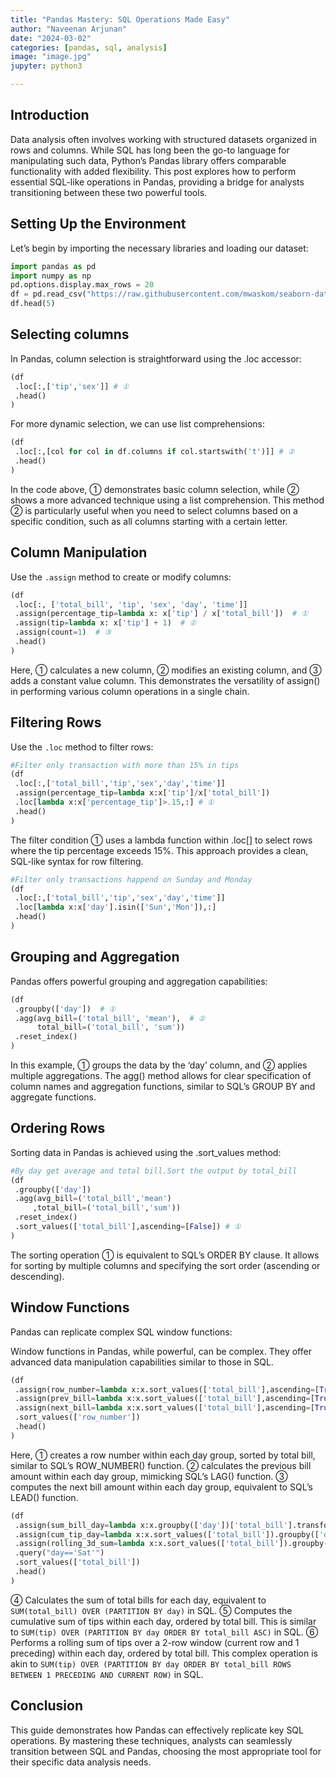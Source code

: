 ```yaml
---
title: "Pandas Mastery: SQL Operations Made Easy"
author: "Naveenan Arjunan"
date: "2024-03-02"
categories: [pandas, sql, analysis]
image: "image.jpg"
jupyter: python3

---
```


## Introduction

Data analysis often involves working with structured datasets organized in rows and columns. While SQL has long been the go-to language for manipulating such data, Python's Pandas library offers comparable functionality with added flexibility. This post explores how to perform essential SQL-like operations in Pandas, providing a bridge for analysts transitioning between these two powerful tools. 

## Setting Up the Environment

Let's begin by importing the necessary libraries and loading our dataset:

```python
import pandas as pd
import numpy as np
pd.options.display.max_rows = 20
df = pd.read_csv("https://raw.githubusercontent.com/mwaskom/seaborn-data/master/tips.csv")
df.head(5)
```

## Selecting columns

In Pandas, column selection is straightforward using the .loc accessor:

```python
(df
 .loc[:,['tip','sex']] # ①
 .head() 
)
```

For more dynamic selection, we can use list comprehensions:

```python
(df
 .loc[:,[col for col in df.columns if col.startswith('t')]] # ②
 .head() 
)
```


In the code above, ① demonstrates basic column selection, while ② shows a more advanced technique using a list comprehension. This method ② is particularly useful when you need to select columns based on a specific condition, such as all columns starting with a certain letter.

## Column Manipulation

Use the `.assign` method to create or modify columns:

```python
(df
 .loc[:, ['total_bill', 'tip', 'sex', 'day', 'time']]
 .assign(percentage_tip=lambda x: x['tip'] / x['total_bill'])  # ①
 .assign(tip=lambda x: x['tip'] + 1)  # ②
 .assign(count=1)  # ③
 .head()
)
```

Here, ① calculates a new column, ② modifies an existing column, and ③ adds a constant value column. This demonstrates the versatility of assign() in performing various column operations in a single chain.

## Filtering Rows

Use the `.loc` method to filter rows:

```python
#Filter only transaction with more than 15% in tips
(df
 .loc[:,['total_bill','tip','sex','day','time']]
 .assign(percentage_tip=lambda x:x['tip']/x['total_bill'])
 .loc[lambda x:x['percentage_tip']>.15,:] # ①
 .head()
)
```

The filter condition ① uses a lambda function within .loc[] to select rows where the tip percentage exceeds 15%. This approach provides a clean, SQL-like syntax for row filtering.

```python
#Filter only transactions happend on Sunday and Monday
(df
 .loc[:,['total_bill','tip','sex','day','time']]
 .loc[lambda x:x['day'].isin(['Sun','Mon']),:]
 .head()
)
```

## Grouping and Aggregation

Pandas offers powerful grouping and aggregation capabilities:

```python
(df
 .groupby(['day'])  # ①
 .agg(avg_bill=('total_bill', 'mean'),  # ②
      total_bill=('total_bill', 'sum'))
 .reset_index()
)
```

In this example, ① groups the data by the 'day' column, and ② applies multiple aggregations. The agg() method allows for clear specification of column names and aggregation functions, similar to SQL's GROUP BY and aggregate functions.

## Ordering Rows

Sorting data in Pandas is achieved using the .sort_values method:

```python
#By day get average and total bill.Sort the output by total_bill
(df
 .groupby(['day'])
 .agg(avg_bill=('total_bill','mean')
     ,total_bill=('total_bill','sum'))
 .reset_index()
 .sort_values(['total_bill'],ascending=[False]) # ①
)
```

The sorting operation ① is equivalent to SQL's ORDER BY clause. It allows for sorting by multiple columns and specifying the sort order (ascending or descending).

## Window Functions

Pandas can replicate complex SQL window functions:

::: {.callout-note}
Window functions in Pandas, while powerful, can be complex. They offer advanced data manipulation capabilities similar to those in SQL.
:::
```python
(df
 .assign(row_number=lambda x:x.sort_values(['total_bill'],ascending=[True]).groupby(['day']).cumcount()+1)  # ①
 .assign(prev_bill=lambda x:x.sort_values(['total_bill'],ascending=[True]).groupby(['day'])['total_bill'].shift(1)) # ②
 .assign(next_bill=lambda x:x.sort_values(['total_bill'],ascending=[True]).groupby(['day'])['total_bill'].shift(-1)) # 
 .sort_values(['row_number'])
 .head()
)
```

Here, ① creates a row number within each day group, sorted by total bill, similar to SQL's ROW_NUMBER() function. ② calculates the previous bill amount within each day group, mimicking SQL's LAG() function. ③ computes the next bill amount within each day group, equivalent to SQL's LEAD() function.

```python
(df
 .assign(sum_bill_day=lambda x:x.groupby(['day'])['total_bill'].transform('sum')) # ④
 .assign(cum_tip_day=lambda x:x.sort_values(['total_bill']).groupby(['day'])['tip'].cumsum()) # ⑤
 .assign(rolling_3d_sum=lambda x:x.sort_values(['total_bill']).groupby(['day'])['tip'].rolling(window=2,min_periods=1).sum().reset_index(drop=True, level=0)) # ⑥
 .query("day=='Sat'")
 .sort_values(['total_bill'])
 .head()
)
```

④ Calculates the sum of total bills for each day, equivalent to `SUM(total_bill) OVER (PARTITION BY day)` in SQL.
⑤ Computes the cumulative sum of tips within each day, ordered by total bill. This is similar to `SUM(tip) OVER (PARTITION BY day ORDER BY total_bill ASC)` in SQL.
⑥ Performs a rolling sum of tips over a 2-row window (current row and 1 preceding) within each day, ordered by total bill. This complex operation is akin to `SUM(tip) OVER (PARTITION BY day ORDER BY total_bill ROWS BETWEEN 1 PRECEDING AND CURRENT ROW)` in SQL.

## Conclusion

This guide demonstrates how Pandas can effectively replicate key SQL operations. By mastering these techniques, analysts can seamlessly transition between SQL and Pandas, choosing the most appropriate tool for their specific data analysis needs.
